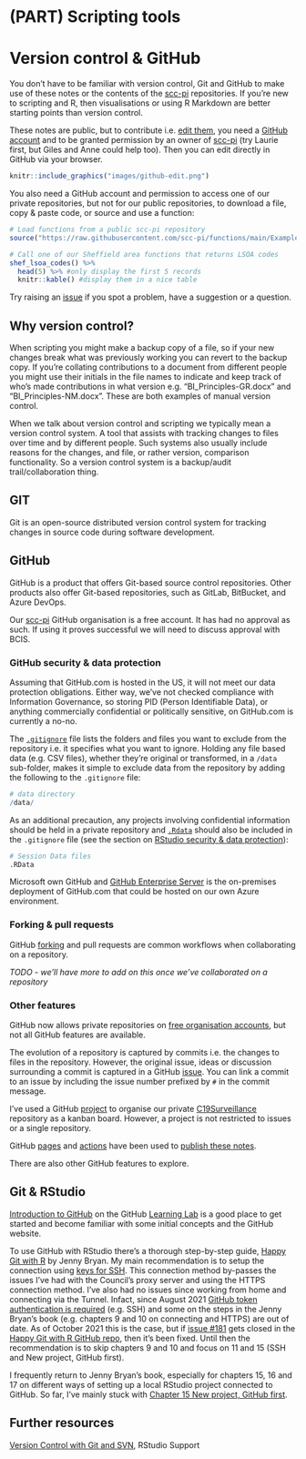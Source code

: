 # (PART) Scripting tools {.unnumbered}

# Version control & GitHub {#github}

You don't have to be familiar with version control, Git and GitHub to make use of these notes or the contents of the [scc-pi](https://github.com/scc-pi) repositories. If you're new to scripting and R, then visualisations or using R Markdown are better starting points than version control.

These notes are public, but to contribute i.e. [edit them](https://github.com/scc-pi/notes), you need a [GitHub account](https://github.com/join) and to be granted permission by an owner of [scc-pi](https://github.com/scc-pi) (try Laurie first, but Giles and Anne could help too). Then you can edit directly in GitHub via your browser.

```r
knitr::include_graphics("images/github-edit.png")
```

You also need a GitHub account and permission to access one of our private repositories, but not for our public repositories, to download a file, copy & paste code, or source and use a function:

```r
# Load functions from a public scc-pi repository 
source("https://raw.githubusercontent.com/scc-pi/functions/main/Examples.R")

# Call one of our Sheffield area functions that returns LSOA codes 
shef_lsoa_codes() %>% 
  head(5) %>% #only display the first 5 records
  knitr::kable() #display them in a nice table 
```

Try raising an [issue](https://guides.github.com/features/issues/) if you spot a problem, have a suggestion or a question.

## Why version control?

When scripting you might make a backup copy of a file, so if your new changes break what was previously working you can revert to the backup copy. If you're collating contributions to a document from different people you might use their initials in the file names to indicate and keep track of who's made contributions in what version e.g. "BI_Principles-GR.docx" and "BI_Principles-NM.docx". These are both examples of manual version control.

When we talk about version control and scripting we typically mean a version control system. A tool that assists with tracking changes to files over time and by different people. Such systems also usually include reasons for the changes, and file, or rather version, comparison functionality. So a version control system is a backup/audit trail/collaboration thing.

## GIT

Git is an open-source distributed version control system for tracking changes in source code during software development.

## GitHub

GitHub is a product that offers Git-based source control repositories. Other products also offer Git-based repositories, such as GitLab, BitBucket, and Azure DevOps.

Our [scc-pi](https://github.com/scc-pi) GitHub organisation is a free account. It has had no approval as such. If using it proves successful we will need to discuss approval with BCIS.

### GitHub security & data protection {#github-security}

Assuming that GitHub.com is hosted in the US, it will not meet our data protection obligations. Either way, we've not checked compliance with Information Governance, so storing PID (Person Identifiable Data), or anything commercially confidential or politically sensitive, on GitHub.com is currently a no-no.

The [`.gitignore`](https://git-scm.com/docs/gitignore) file lists the folders and files you want to exclude from the repository i.e. it specifies what you want to ignore. Holding any file based data (e.g. CSV files), whether they're original or transformed, in a `/data` sub-folder, makes it simple to exclude data from the repository by adding the following to the `.gitignore` file:

```r
# data directory
/data/
```

As an additional precaution, any projects involving confidential information should be held in a private repository and [`.Rdata`](https://bookdown.org/ndphillips/YaRrr/rdata-files.html) should also be included in the `.gitignore` file (see the section on [RStudio security & data protection](#pid)):

```r
# Session Data files
.RData
```

Microsoft own GitHub and [GitHub Enterprise Server](https://azuremarketplace.microsoft.com/en-us/marketplace/apps/github.githubenterprise?tab=overview) is the on-premises deployment of GitHub.com that could be hosted on our own Azure environment.

### Forking & pull requests

GitHub [forking](https://guides.github.com/activities/forking/) and pull requests are common workflows when collaborating on a repository.

*TODO - we'll have more to add on this once we've collaborated on a repository*

### Other features

GitHub now allows private repositories on [free organisation accounts](https://docs.github.com/en/github/getting-started-with-github/types-of-github-accounts#organization-accounts), but not all GitHub features are available.

The evolution of a repository is captured by commits i.e. the changes to files in the repository. However, the original issue, ideas or discussion surrounding a commit is captured in a GitHub [issue](https://guides.github.com/features/issues/). You can link a commit to an issue by including the issue number prefixed by `#` in the commit message.

I've used a GitHub [project](https://docs.github.com/en/github/managing-your-work-on-github/about-project-boards) to organise our private [C19Surveillance](https://github.com/scc-pi/C19Surveillance) repository as a kanban board. However, a project is not restricted to issues or a single repository.

GitHub [pages](https://pages.github.com/) and [actions](https://github.com/features/actions) have been used to [publish these notes](#publishing).

There are also other GitHub features to explore.

## Git & RStudio

[Introduction to GitHub](https://lab.github.com/githubtraining/introduction-to-github) on the GitHub [Learning Lab](https://lab.github.com/) is a good place to get started and become familiar with some initial concepts and the GitHub website.

To use GitHub with RStudio there's a thorough step-by-step guide, [Happy Git with R](https://happygitwithr.com/) by Jenny Bryan. My main recommendation is to setup the connection using [keys for SSH](https://happygitwithr.com/ssh-keys.html). This connection method by-passes the issues I've had with the Council's proxy server and using the HTTPS connection method. I've also had no issues since working from home and connecting via the Tunnel. Infact, since August 2021 [GitHub token authentication is required](https://github.blog/2020-12-15-token-authentication-requirements-for-git-operations/) (e.g. SSH) and some on the steps in the Jenny Bryan's book (e.g. chapters 9 and 10 on connecting and HTTPS) are out of date. As of October 2021 this is the case, but if [issue \#181](https://github.com/jennybc/happy-git-with-r/issues/181) gets closed in the [Happy Git with R GitHub repo](https://github.com/jennybc/happy-git-with-r), then it's been fixed. Until then the recommendation is to skip chapters 9 and 10 and focus on 11 and 15 (SSH and New project, GitHub first).

I frequently return to Jenny Bryan's book, especially for chapters 15, 16 and 17 on different ways of setting up a local RStudio project connected to GitHub. So far, I've mainly stuck with [Chapter 15 New project, GitHub first](https://happygitwithr.com/new-github-first.html).

## Further resources

[Version Control with Git and SVN](https://support.rstudio.com/hc/en-us/articles/200532077?version=1.4.1103&mode=desktop), RStudio Support
